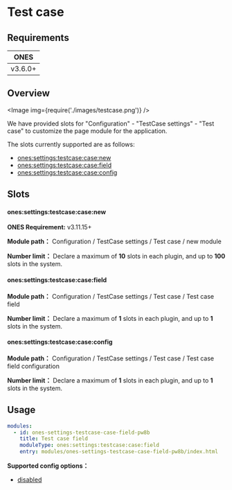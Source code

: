 # Test case

## Requirements

|  ONES   |
| :-----: |
| v3.6.0+ |

## Overview

<Image img={require('./images/testcase.png')} />

We have provided slots for "Configuration" - "TestCase settings" - "Test case" to customize the page module for the application.

The slots currently supported are as follows:

- [ones:settings:testcase:case:new](#onessettingstestcasecasenew)
- [ones:settings:testcase:case:field](#onessettingstestcasecasefield)
- [ones:settings:testcase:case:config](#onessettingstestcasecaseconfig)

## Slots

#### ones:settings:testcase:case:new

**ONES Requirement:** v3.11.15+

**Module path：** Configuration / TestCase settings / Test case / new module

**Number limit：** Declare a maximum of **10** slots in each plugin, and up to **100** slots in the system.

#### ones:settings:testcase:case:field

**Module path：** Configuration / TestCase settings / Test case / Test case field

**Number limit：** Declare a maximum of **1** slots in each plugin, and up to **1** slots in the system.

#### ones:settings:testcase:case:config

**Module path：** Configuration / TestCase settings / Test case / Test case field configuration

**Number limit：** Declare a maximum of **1** slots in each plugin, and up to **1** slots in the system.

## Usage

```yaml
modules:
  - id: ones-settings-testcase-case-field-pw8b
    title: Test case field
    moduleType: ones:settings:testcase:case:field
    entry: modules/ones-settings-testcase-case-field-pw8b/index.html
```

**Supported config options：**

- [disabled](../../../../../../reference/config/plugin.yaml#disabled)
